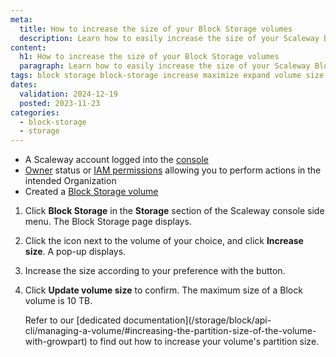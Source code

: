 ```yaml
---
meta:
  title: How to increase the size of your Block Storage volumes
  description: Learn how to easily increase the size of your Scaleway Block Storage volumes for more storage capacity.
content:
  h1: How to increase the size of your Block Storage volumes
  paragraph: Learn how to easily increase the size of your Scaleway Block Storage volumes for more storage capacity.
tags: block storage block-storage increase maximize expand volume size
dates:
  validation: 2024-12-19
  posted: 2023-11-23
categories:
  - block-storage
  - storage
---
```


<Macro id="requirements" />

- A Scaleway account logged into the [console](https://console.scaleway.com)
- [Owner](/identity-and-access-management/iam/concepts/#owner) status or [IAM permissions](/identity-and-access-management/iam/concepts/#permission) allowing you to perform actions in the intended Organization
- Created a [Block Storage volume](/storage/block/how-to/create-a-volume/)


1. Click **Block Storage** in the **Storage** section of the Scaleway console side menu. The Block Storage page displays.
2. Click the <Icon name="more" /> icon next to the volume of your choice, and click **Increase size**. A pop-up displays.
3. Increase the size according to your preference with the <Icon name="plus" /> button.
4. Click **Update volume size** to confirm.
    <Message type="note">
      The maximum size of a Block volume is 10 TB.
    </Message>

    <Message type="tip">
      Refer to our [dedicated documentation](/storage/block/api-cli/managing-a-volume/#increasing-the-partition-size-of-the-volume-with-growpart) to find out how to increase your volume's partition size.
    </Message>


